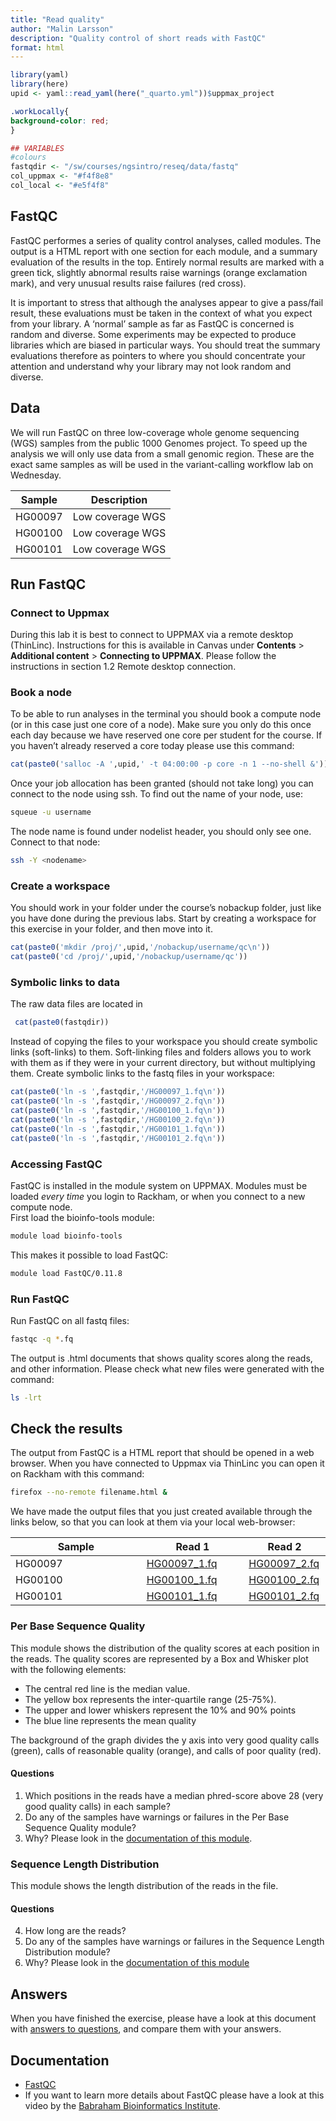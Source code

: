 ```yaml
---
title: "Read quality"
author: "Malin Larsson"
description: "Quality control of short reads with FastQC"
format: html
---
```


```r
library(yaml)
library(here)
upid <- yaml::read_yaml(here("_quarto.yml"))$uppmax_project
```

```css
.workLocally{
background-color: red;
}
```

```r
## VARIABLES
#colours
fastqdir <- "/sw/courses/ngsintro/reseq/data/fastq"
col_uppmax <- "#f4f8e8"
col_local <- "#e5f4f8"
```

## FastQC

FastQC performes a series of quality control analyses, called modules. The output is a HTML report with one section for each module, and a summary evaluation of the results in the top. Entirely normal results are marked with a green tick, slightly abnormal results raise warnings (orange exclamation mark), and very unusual results raise failures (red cross).

It is important to stress that although the analyses appear to give a pass/fail result, these evaluations must be taken in the context of what you expect from your library. A 'normal' sample as far as FastQC is concerned is random and diverse. Some experiments may be expected to produce libraries which are biased in particular ways. You should treat the summary evaluations therefore as pointers to where you should concentrate your attention and understand why your library may not look random and diverse.

## Data

We will run FastQC on three low-coverage whole genome sequencing (WGS) samples from the public 1000 Genomes project. To speed up the analysis we will only use data from a small genomic region. These are the exact same samples as will be used in the variant-calling workflow lab on Wednesday.  

Sample        | Description
------------- | ----------
HG00097       | Low coverage WGS
HG00100       | Low coverage WGS
HG00101       | Low coverage WGS

## Run FastQC

### Connect to Uppmax

During this lab it is best to connect to UPPMAX via a remote desktop (ThinLinc). Instructions for this is available in Canvas under **Contents** > **Additional content** > **Connecting to UPPMAX**. Please follow the instructions in section 1.2 Remote desktop connection.

### Book a node

To be able to run analyses in the terminal you should book a  compute node (or in this case just one core of a node). Make sure you only do this once each day because we have reserved one core per student for the course. If you haven't already reserved a core today please use this command:

```r
cat(paste0('salloc -A ',upid,' -t 04:00:00 -p core -n 1 --no-shell &'))
```

Once your job allocation has been granted (should not take long) you can connect to the node using ssh. To find out the name of your node, use:

```bash
squeue -u username
```

The node name is found under nodelist header, you should only see one. Connect to that node:

```bash
ssh -Y <nodename>
```

### Create a workspace

You should work in your folder under the course's nobackup folder, just like you have done during the previous labs. Start by creating a workspace for this exercise in your folder, and then move into it.

```r
cat(paste0('mkdir /proj/',upid,'/nobackup/username/qc\n'))
cat(paste0('cd /proj/',upid,'/nobackup/username/qc'))
```

### Symbolic links to data

The raw data files are located in

```r
 cat(paste0(fastqdir))
```

Instead of copying the files to your workspace you should create symbolic links (soft-links) to them. Soft-linking files and folders allows you to work with them as if they were in your current directory, but without multiplying them. Create symbolic links to the fastq files in your workspace:

```r
cat(paste0('ln -s ',fastqdir,'/HG00097_1.fq\n'))
cat(paste0('ln -s ',fastqdir,'/HG00097_2.fq\n'))  
cat(paste0('ln -s ',fastqdir,'/HG00100_1.fq\n'))
cat(paste0('ln -s ',fastqdir,'/HG00100_2.fq\n'))
cat(paste0('ln -s ',fastqdir,'/HG00101_1.fq\n'))
cat(paste0('ln -s ',fastqdir,'/HG00101_2.fq\n'))
```

### Accessing FastQC

FastQC is installed in the module system on UPPMAX. Modules must be loaded *every time* you login to Rackham, or when you connect to a new compute node.  
First load the bioinfo-tools module:

```bash
module load bioinfo-tools
```

This makes it possible to load FastQC:

```bash
module load FastQC/0.11.8
```

### Run FastQC

Run FastQC on all fastq files:

```bash
fastqc -q *.fq
```

The output is .html documents that shows quality scores along the reads, and other information. Please check what new files were generated with the command:

```bash
ls -lrt
```

## Check the results

The output from FastQC is a HTML report that should be opened in a web browser. When you have connected to Uppmax via ThinLinc you can open it on Rackham with this command:

```bash
firefox --no-remote filename.html &
```

We have made the output files that you just created available through the links below, so that you can look at them via your local web-browser:

Sample        | Read 1 | Read 2
------------- | ---------- | --------
HG00097       | [HG00097_1.fq](assets/HG00097_1_fastqc.html) | [HG00097_2.fq](assets/HG00097_2_fastqc.html)
HG00100       | [HG00100_1.fq](assets/HG00100_1_fastqc.html) | [HG00100_2.fq](assets/HG00100_2_fastqc.html)
HG00101       | [HG00101_1.fq](assets/HG00101_1_fastqc.html) | [HG00101_2.fq](assets/HG00101_2_fastqc.html)

### Per Base Sequence Quality

This module shows the distribution of the quality scores at each position in the reads. The quality scores are represented by a Box and Whisker plot with the following elements:

- The central red line is the median value.
- The yellow box represents the inter-quartile range (25-75%).
- The upper and lower whiskers represent the 10% and 90% points
- The blue line represents the mean quality

The background of the graph divides the y axis into very good quality calls (green), calls of reasonable quality (orange), and calls of poor quality (red).

#### Questions

1. Which positions in the reads have a median phred-score above 28 (very good quality calls) in each sample?  
2. Do any of the samples have warnings or failures in the Per Base Sequence Quality module?
3. Why? Please look in the [documentation of this module](https://www.bioinformatics.babraham.ac.uk/projects/fastqc/Help/3%20Analysis%20Modules/2%20Per%20Base%20Sequence%20Quality.html).  

### Sequence Length Distribution

This module shows the length distribution of the reads in the file.  

#### Questions

4. How long are the reads?
5. Do any of the samples have warnings or failures in the Sequence Length Distribution module?
6. Why? Please look in the [documentation of this module](https://www.bioinformatics.babraham.ac.uk/projects/fastqc/Help/3%20Analysis%20Modules/7%20Sequence%20Length%20Distribution.html)

## Answers  

When you have finished the exercise, please have a look at this document with [answers to questions](lab_qc_answers.pdf), and compare them with your answers.  

## Documentation

- [FastQC](https://www.bioinformatics.babraham.ac.uk/projects/fastqc)
- If you want to learn more details about FastQC please have a look at this video by the [Babraham Bioinformatics Institute]( http://www.youtube.com/watch?v=bz93ReOv87Y).
